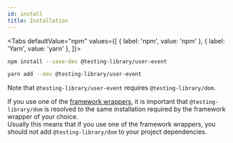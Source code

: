 ```yaml
---
id: install
title: Installation
---
```



<Tabs defaultValue="npm" values={[
    { label: 'npm', value: 'npm' },
 { label: 'Yarn', value: 'yarn' },
]}>
<TabItem value="npm">

```sh
npm install --save-dev @testing-library/user-event
```

</TabItem>
<TabItem value="yarn">

```sh
yarn add --dev @testing-library/user-event
```

</TabItem>
</Tabs>

Note that `@testing-library/user-event` requires `@testing-library/dom`.

If you use one of the [framework wrappers](../dom-testing-library/install.mdx#wrappers), it is important that `@testing-library/dom` is resolved to the same installation required by the framework wrapper of your choice.  
Usually this means that if you use one of the framework wrappers, you should not add `@testing-library/dom` to your project dependencies.
